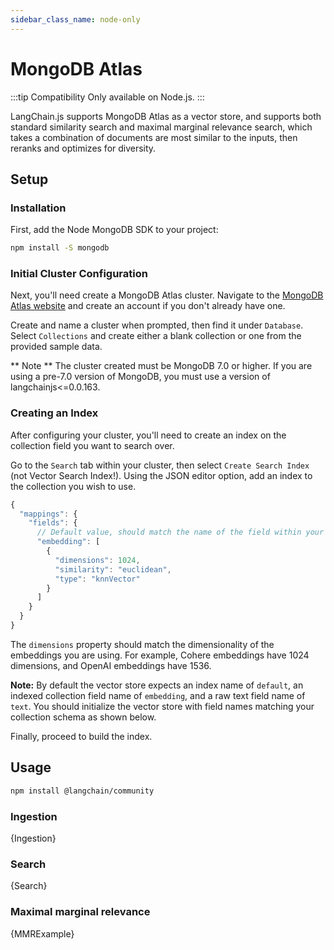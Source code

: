 ```yaml
---
sidebar_class_name: node-only
---
```


# MongoDB Atlas

:::tip Compatibility
Only available on Node.js.
:::

LangChain.js supports MongoDB Atlas as a vector store, and supports both standard similarity search and maximal marginal relevance search,
which takes a combination of documents are most similar to the inputs, then reranks and optimizes for diversity.

## Setup

### Installation

First, add the Node MongoDB SDK to your project:

```bash npm2yarn
npm install -S mongodb
```

### Initial Cluster Configuration

Next, you'll need create a MongoDB Atlas cluster. Navigate to the [MongoDB Atlas website](https://www.mongodb.com/atlas/database) and create an account if you don't already have one.

Create and name a cluster when prompted, then find it under `Database`. Select `Collections` and create either a blank collection or one from the provided sample data.

** Note ** The cluster created must be MongoDB 7.0 or higher. If you are using a pre-7.0 version of MongoDB, you must use a version of langchainjs<=0.0.163.

### Creating an Index

After configuring your cluster, you'll need to create an index on the collection field you want to search over.

Go to the `Search` tab within your cluster, then select `Create Search Index` (not Vector Search Index!).
Using the JSON editor option, add an index to the collection you wish to use.

```js
{
  "mappings": {
    "fields": {
      // Default value, should match the name of the field within your collection that contains embeddings
      "embedding": [
        {
          "dimensions": 1024,
          "similarity": "euclidean",
          "type": "knnVector"
        }
      ]
    }
  }
}
```

The `dimensions` property should match the dimensionality of the embeddings you are using. For example, Cohere embeddings have 1024 dimensions, and OpenAI embeddings have 1536.

**Note:** By default the vector store expects an index name of `default`, an indexed collection field name of `embedding`, and a raw text field name of `text`. You should initialize the vector store with field names matching your collection schema as shown below.

Finally, proceed to build the index.

## Usage


<IntegrationInstallTooltip></IntegrationInstallTooltip>

```bash npm2yarn
npm install @langchain/community
```

### Ingestion


<CodeBlock language="typescript">{Ingestion}</CodeBlock>

### Search


<CodeBlock language="typescript">{Search}</CodeBlock>

### Maximal marginal relevance


<CodeBlock language="typescript">{MMRExample}</CodeBlock>
